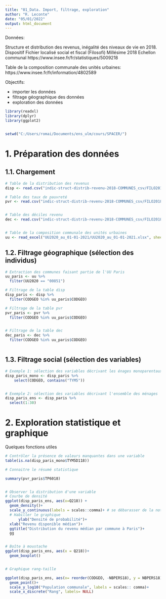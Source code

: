 ---
title: "01_Data. Import, filtrage, exploration"
author: "R. Leconte"
date: "05/01/2022"
output: html_document
---

Données:

Structure et distribution des revenus, inégalité des niveaux de vie en 2018. Dispositif Fichier localisé social et fiscal (Filosofi)
Millésime 2018
Echellon communal
https://www.insee.fr/fr/statistiques/5009218 

Table de la composition communale des unités urbaines: https://www.insee.fr/fr/information/4802589

Objectifs: 

- importer les données
- filtrage géographique des données
- exploration des données


```{r pkg_wd}

library(readxl)
library(dplyr)
library(ggplot2)


setwd("C:/Users/romai/Documents/ens_ulm/cours/SPACER/")


```




# 1. Préparation des données
## 1.1. Chargement

```{r data}
# Table de la distribution des revenus 
disp <- read.csv("indic-struct-distrib-revenu-2018-COMMUNES_csv/FILO2018_DISP_COM.csv", sep = ";")

# Table des taux de pauvreté
pvr <- read.csv("indic-struct-distrib-revenu-2018-COMMUNES_csv/FILO2018_DISP_Pauvres_COM.csv", sep = ";")


# Table des déciles revenu
dec <- read.csv("indic-struct-distrib-revenu-2018-COMMUNES_csv/FILO2018_TRDECILES_DISP_COM.csv", sep = ";")


# Table de la composition communale des unités urbaines
uu <- read_excel("UU2020_au_01-01-2021/UU2020_au_01-01-2021.xlsx", sheet = 2, skip = 5)

```


## 1.2. Filtrage géographique (sélection des individus)

```{r data_geofilter}

# Extraction des communes faisant partie de l'UU Paris
uu_paris <- uu %>% 
  filter(UU2020 == "00851")

# Filtrage de la table disp
disp_paris <- disp %>% 
  filter(CODGEO %in% uu_paris$CODGEO)

# Filtrage de la table pvr
pvr_paris <- pvr %>% 
  filter(CODGEO %in% uu_paris$CODGEO)


# Filtrage de la table dec
dec_paris <- dec %>% 
  filter(CODGEO %in% uu_paris$CODGEO)



```


## 1.3. Filtrage social (sélection des variables)

```{r data_socfilter}

# Exemple 1: sélection des variables décrivant les énages monoparentaux
disp_paris_mono <- disp_paris %>% 
    select(CODGEO, contains("TYM5"))


# Exemple 2: sélection des variables décrivant l'ensemble des ménages
disp_paris_ens <- disp_paris %>% 
  select(1:30)


```




# 2. Exploration statistique et graphique

Quelques fonctions utiles 

```{r explor}

# Contrôler la présence de valeurs manquantes dans une variable
table(is.na(disp_paris_mono$TYM5D118))

# Connaitre le résumé statistique

summary(pvr_paris$TP6018)


# Observer la distribution d'une variable
# Courbe de densité
ggplot(disp_paris_ens, aes(x=Q218)) + 
  geom_density()+
  scale_y_continuous(labels = scales::comma)+ # se débarasser de la notation scientifique
  # Habiller le graphique
      ylab("Densité de probabilité")+
  xlab("Revenu disponible médian")+
  ggtitle("Distribution du revenu médian par commune à Paris")+
  gg


# Boîte à moustache
ggplot(disp_paris_ens, aes(x = Q218))+
  geom_boxplot()


# Graphique rang-taille

ggplot(disp_paris_ens, aes(x= reorder(CODGEO, -NBPERS18), y = NBPERS18))+
  geom_point()+
  scale_y_log10("Population communale", labels = scales:: comma)+
  scale_x_discrete("Rang", labels= NULL)
  



```





